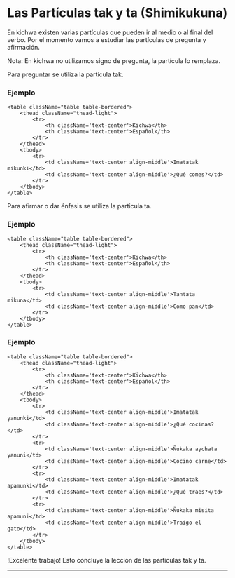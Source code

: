 
# Las Partículas tak y ta (Shimikukuna)


En kichwa existen varias partículas que pueden ir al medio o al final del verbo. 
Por el momento vamos a estudiar las partículas de pregunta y afirmación. 

Nota: En kichwa no utilizamos signo de pregunta, la partícula lo remplaza.

Para preguntar se utiliza la particula tak.

### Ejemplo

    <table className="table table-bordered">
        <thead className="thead-light">
            <tr>
                <th className='text-center'>Kichwa</th>
                <th className='text-center'>Español</th>                               
            </tr>
        </thead>
        <tbody>
            <tr>
                <td className='text-center align-middle'>Imatatak mikunki</td>
                <td className='text-center align-middle'>¿Qué comes?</td>                              
            </tr>                    
        </tbody>
    </table>

Para afirmar o dar énfasis se utiliza la particula ta.

### Ejemplo

    <table className="table table-bordered">
        <thead className="thead-light">
            <tr>
                <th className='text-center'>Kichwa</th>
                <th className='text-center'>Español</th>                               
            </tr>
        </thead>
        <tbody>
            <tr>
                <td className='text-center align-middle'>Tantata mikuna</td>
                <td className='text-center align-middle'>Como pan</td>                              
            </tr>                    
        </tbody>
    </table>

### Ejemplo

    <table className="table table-bordered">
        <thead className="thead-light">
            <tr>
                <th className='text-center'>Kichwa</th>
                <th className='text-center'>Español</th>                               
            </tr>
        </thead>
        <tbody>
            <tr>
                <td className='text-center align-middle'>Imatatak yanunki</td>
                <td className='text-center align-middle'>¿Qué cocinas?</td>                              
            </tr>
            <tr>
                <td className='text-center align-middle'>Ñukaka aychata yanuni</td>
                <td className='text-center align-middle'>Cocino carne</td>                              
            </tr>
            <tr>
                <td className='text-center align-middle'>Imatatak apamunki</td>
                <td className='text-center align-middle'>¿Qué traes?</td>                              
            </tr>
            <tr>
                <td className='text-center align-middle'>Ñukaka misita apamuni</td>
                <td className='text-center align-middle'>Traigo el gato</td>                              
            </tr>                       
        </tbody>
    </table>

!Excelente trabajo! Esto concluye la lección de las particulas tak y ta.

<hr />
<MiniTestForm lecture="grammar-3" />